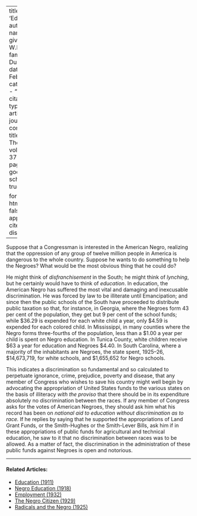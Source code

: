 
---
title: 'Education'
author:
  - name:
      given: W.E.B.
      family: Du Bois
date: Feb. 1930
categories: 
  - ""
citation: 
  type: article-journal
  container-title: The Crisis
  volume: 37
  issue: 2
  page: 65
google-scholar: true

format:
  html:
    toc: false
    appendix-cite-as: display
---


Suppose that a Congressman is interested in the American Negro, realizing that the oppression of any group of twelve million people in America is dangerous to the whole country. Suppose he wants to do something to help the Negroes? What would be the most obvious thing that he could do?

He might think of *disfranchisement* in the South; he might think of *lynching*, but he certainly would have to think of *education*. In education, the American Negro has suffered the most vital and damaging and inexcusable discrimination. He was forced by law to be illiterate until Emancipation; and since then the public schools of the South have proceeded to distribute public taxation so that, for instance, in Georgia, where the Negroes form 43 per cent of the population, they get but 9 per cent of the school funds; while $36.29 is expended for each white child a year, only $4.59 is expended for each colored child. In Mississippi, in many counties where the Negro forms three-fourths of the population, less than a $1.00 a year per child is spent on Negro education. In Tunica County, white children receive $63 a year for education and Negroes $4.40. In South Carolina, where a majority of the inhabitants are Negroes, the state spent, 1925--26, $14,673,719, for white schools, and $1,655,652 for Negro schools.

This indicates a discrimination so fundamental and so calculated to perpetuate ignorance, crime, prejudice, poverty and disease, that any member of Congress who wishes to save his country might well begin by advocating the appropriation of United States funds to the various states on the basis of illiteracy *with the proviso* that there should be in its expenditure absolutely no discrimination between the races. If any member of Congress asks for the votes of American Negroes, they should ask him what his record has been on *national aid to education without discrimination as to race.* If he replies by saying that he supported the appropriations of Land Grant Funds, or the Smith-Hughes or the Smith-Lever Bills, ask him if in these appropriations of public funds for agricultural and technical education, he saw to it that no discrimination between races was to be allowed. As a matter of fact, the discrimination in the administration of these public funds against Negroes is open and notorious.

<!-- Similar articles start here -->

<hr>
#### Related Articles:

* [Education (1911)](/Volumes/01/04/education.html)
* [Negro Education (1918)](/Volumes/15/04/negro_education.html)
* [Employment (1932)](/Volumes/39/09/employment.html)
* [The Negro Citizen (1929)](/Volumes/36/05/negro_citizen.html)
* [Radicals and the Negro (1925)](/Volumes/29/05/radicals_and_the_negro.html)

<!-- Similar articles end here -->